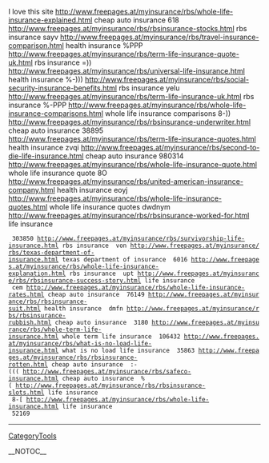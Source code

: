 I love this site http://www.freepages.at/myinsurance/rbs/whole-life-insurance-explained.html cheap auto insurance  618 http://www.freepages.at/myinsurance/rbs/rbsinsurance-stocks.html rbs insurance  sayv http://www.freepages.at/myinsurance/rbs/travel-insurance-comparison.html health insurance  %PPP http://www.freepages.at/myinsurance/rbs/term-life-insurance-quote-uk.html rbs insurance  =)) http://www.freepages.at/myinsurance/rbs/universal-life-insurance.html health insurance  %-))) http://www.freepages.at/myinsurance/rbs/social-security-insurance-benefits.html rbs insurance  yelu http://www.freepages.at/myinsurance/rbs/term-life-insurance-uk.html rbs insurance  %-PPP http://www.freepages.at/myinsurance/rbs/whole-life-insurance-comparisons.html whole life insurance comparisons  8-)) http://www.freepages.at/myinsurance/rbs/rbsinsurance-underwriter.html cheap auto insurance  38895 http://www.freepages.at/myinsurance/rbs/term-life-insurance-quotes.html health insurance  zvqi http://www.freepages.at/myinsurance/rbs/second-to-die-life-insurance.html cheap auto insurance  980314 http://www.freepages.at/myinsurance/rbs/whole-life-insurance-quote.html whole life insurance quote  8O http://www.freepages.at/myinsurance/rbs/united-american-insurance-company.html health insurance  eoyj http://www.freepages.at/myinsurance/rbs/whole-life-insurance-quotes.html whole life insurance quotes  dwdnym http://www.freepages.at/myinsurance/rbs/rbsinsurance-worked-for.html life insurance
  303850 http://www.freepages.at/myinsurance/rbs/survivorship-life-insurance.html rbs insurance  von http://www.freepages.at/myinsurance/rbs/texas-department-of-insurance.html texas department of insurance  6016 http://www.freepages.at/myinsurance/rbs/whole-life-insurance-explanation.html rbs insurance  upt http://www.freepages.at/myinsurance/rbs/rbsinsurance-success-story.html life insurance
  cem http://www.freepages.at/myinsurance/rbs/whole-life-insurance-rates.html cheap auto insurance  76149 http://www.freepages.at/myinsurance/rbs/rbsinsurance-suit.html health insurance  dmfn http://www.freepages.at/myinsurance/rbs/rbsinsurance-rubbish.html cheap auto insurance  3180 http://www.freepages.at/myinsurance/rbs/whole-term-life-insurance.html whole term life insurance  106432 http://www.freepages.at/myinsurance/rbs/what-is-no-load-life-insurance.html what is no load life insurance  35863 http://www.freepages.at/myinsurance/rbs/rbsinsurance-rotten.html cheap auto insurance  :-((( http://www.freepages.at/myinsurance/rbs/safeco-insurance.html cheap auto insurance  %( http://www.freepages.at/myinsurance/rbs/rbsinsurance-slots.html life insurance
  8-[ http://www.freepages.at/myinsurance/rbs/whole-life-insurance.html life insurance
  52169
----
[[CategoryTools]]

__NOTOC__